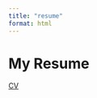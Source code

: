 ```yaml
---
title: "resume"
format: html
---
```


# My Resume

[CV](https://docs.google.com/document/d/1f7VtnDLNzUTi-KGSdp88gXnGUdNKi1MtGTO073k1HL8/edit?usp=sharing)
